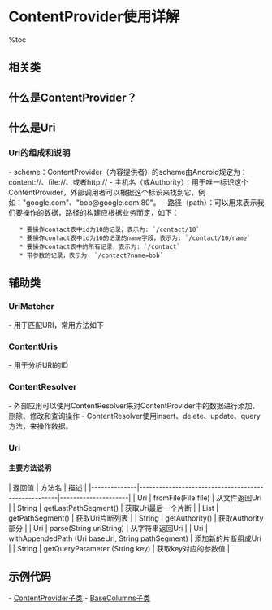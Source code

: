 = ContentProvider使用详解 =

%toc

== 相关类 ==
{{{class="brush:java"
import android.content.ContentProvider;
import android.content.ContentResolver;
import android.content.ContentUris;
import android.content.UriMatcher;
import android.net.Uri;
}}}

== 什么是ContentProvider？ ==
{{{class="brush:text"
当应用继承ContentProvider，并重写该类提供数据存储的方法，便可以向其他应用共享其数据。
使用该方法的好处是统一了数据访问的方法。
}}}

== 什么是Uri ==
{{{class="brush:text"
Uri表示需要操作的数据，主要包含两部分信息：
1. 需要操作的ContentProvider
2. 对哪些数据进行操作
}}}

=== Uri的组成和说明 ===
- scheme：ContentProvider（内容提供者）的scheme由Android规定为：content://、file://、或者http://
- 主机名（或Authority）：用于唯一标识这个ContentProvider，外部调用者可以根据这个标识来找到它，例如："google.com"、"bob@google.com:80"。
- 路径（path）：可以用来表示我们要操作的数据，路径的构建应根据业务而定，如下：
    * 要操作contact表中id为10的记录，表示为: `/contact/10`
    * 要操作contact表中id为10的记录的name字段，表示为: `/contact/10/name`
    * 要操作contact表中的所有记录，表示为: `/contact`
    * 带参数的记录，表示为: `/contact?name=bob`

{{http:pic/uri.jpg}}

== 辅助类 ==
=== UriMatcher ===
- 用于匹配URI，常用方法如下

{{{class="brush:java"
//常量UriMatcher.NO_MATCH表示不匹配任何路径的返回码(-1)。
UriMatcher uriMatcher = new UriMatcher(UriMatcher.NO_MATCH);

//如果match()方法匹配content://com.changcheng.sqlite.provider.contactprovider/contact路径，返回匹配码为1
uriMatcher.addURI(“com.changcheng.sqlite.provider.contactprovider”, “contact”, 1);

//如果match()方法匹配content://com.changcheng.sqlite.provider.contactprovider/contact/230路径，返回匹配码为2
//#号为通配符
uriMatcher.addURI(“com.changcheng.sqlite.provider.contactprovider”, “contact/#”, 2);

//使用UriMatcher.match()方法对uri进行匹配，如果成功则返回匹配的ID，为addURI()方法的第三个参数
int id = uriMatcher.match(uri);
}}}

=== ContentUris ===
- 用于分析URI的ID

{{{class="brush:java"
// 为指定的URI添加ID
static Uri.Builder appendId(Uri.Builder builder, long id)

// 解析出URI的ID
static long parseId(Uri contentUri)

// 组合新的ID，从而生成URI
static Uri withAppendedId(Uri contentUri, long id)
}}}
 
=== ContentResolver ===
- 外部应用可以使用ContentResolver来对ContentProvider中的数据进行添加、删除、修改和查询操作
- ContentResolver使用insert、delete、update、query方法，来操作数据。

=== Uri ===
==== 主要方法说明 ====
| 返回值       | 方法名                                              | 描述                |
|--------------|-----------------------------------------------------|---------------------|
| Uri          | fromFile(File file)                                 | 从文件返回Uri       |
| String       | getLastPathSegment()                                | 获取Uri最后一个片断 |
| List<String> | getPathSegment()                                    | 获取Uri片断列表     |
| String       | getAuthority()                                      | 获取Authority部分   |
| Uri          | parse(String uriString)                             | 从字符串返回Uri     |
| Uri          | withAppendedPath  (Uri baseUri, String pathSegment) | 添加新的片断组成Uri |
| String       | getQueryParameter (String key)                      | 获取key对应的参数值 |

== 示例代码 ==
- [[ContentProvider子类]]
- [[BaseColumns子类]]

